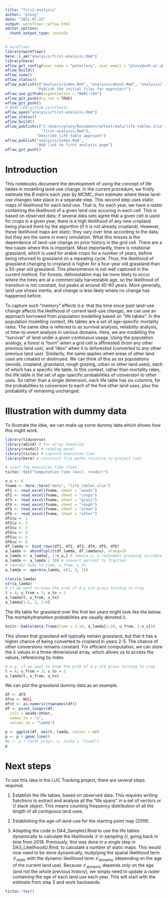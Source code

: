 ```yaml
---
title: "first-analysis"
author: "plevy"
date: "2021-07-22"
output: workflowr::wflow_html
editor_options:
  chunk_output_type: console
---
```


```r
# workflowr
library(workflowr)
here::i_am("analysis/first-analysis.Rmd")
library(here)
wflow_git_config(user.name = "peterlevy", user.email = "plevy@ceh.ac.uk")
wflow_build()
wflow_view()
wflow_status()
wflow_publish(c("analysis/index.Rmd", "analysis/about.Rmd", "analysis/license.Rmd"),
              "Publish the initial files for myproject")
wflow_use_github(organization = "NERC-CEH")
wflow_git_push(dry_run = TRUE)
wflow_git_push()
# NERC-CEH.github.io/wftest/
wflow_open("analysis/first-analysis.Rmd")
wflow_status()
wflow_build()
wflow_publish(c("C:/Users/plevy/Documents/wftest/data/life_tables.xlsx", 
                "first-analysis.Rmd"),
              "Describe life table approach")
wflow_publish("analysis/index.Rmd",
              "Add link to first analysis page")
wflow_git_push()
```

# Introduction

This notebooks document the development of using the concept of life tables in modelling land-use change. In the current procedure, we firstly estimate the $B$ matrix each year by MCMC, then estimate where these land-use changes take place in a separate step. This second step uses static maps of likelihood for each land use. That is, for each year, we have a raster containing the likelihood of a given land-use occuring in each cell. This is based on observed data; if several data sets agree that a given cell is used for crops in a given year, there is a high likelihood of any new cropland being placed there by the algorithm (if it is not already cropland). However, these likelihood maps are static: they vary over time according to the data, but they are the same in every simulation. What this misses is the dependence of land-use change on prior history in the grid cell. There are a few cases where this is important. Most importantly, there is rotational grassland, which is used for arable crops for a number of years, before being returned to grassland on a repeating cycle. Thus, the likelihood of grassland changing to cropland is higher for a four-year old grassland than a 50-year old grassland. This phenomenon is not well captured in the current method. For forests, deforestation may be more likely to occur where the trees are at a commercially harvestable age, so the likelihood of transition is not constant, but peaks at around 40-60 years. More generally, land use shows inertia, and change is less likely where no change has happened before.

To capture such "memory" effects (i.e. that the time since past land-use change affects the likelihood of current land-use change), we can use an approach borrowed from population modelling based on "life tables". In the population modelling context, life tables are a set of age-specific mortality rates. The same idea is referred to as survival analysis, reliability analysis, ot time-to-event analysis in various domains. Here, we are modelling the "survival" of land under a given continuous usage. Using the population analogy, a forest is "born" when a grid cell is afforested (from any other previous land use), and "dies" when it is deforested (converted to any other previous land use). Similarily, the same applies when areas of other land uses are created or destroyed.
We can think of this as six populations (woods, cropland, grassland, rough grazing, urban or other land uses), each of which has a specific life table. In this context, rather than mortality rates, the life table is the set of age-specific probabilities of conversion to other uses. So rather than a single dimension, each life table has six columns, for the probabilities to conversion to each of the five other land uses, plus the probability of remaining unchanged.

# Illustration with dummy data
To illustrate the idea, we can make up some dummy data which shows how this might work.

```r
library(tidyverse)
library(abind) # for array handling
library(readxl) # reading excel
library(tictoc) # capture execution time
library(here) # construct file paths relative to project root

# start the execution time clock
tictoc::tic("Computation time (excl. render)")
```

```r
n_u <- 6
fname <- here::here("data", "life_tables.xlsx")
df1 <- read_excel(fname, sheet = "woods")
df2 <- read_excel(fname, sheet = "crops")
df3 <- read_excel(fname, sheet = "grass")
df4 <- read_excel(fname, sheet = "rough")
df5 <- read_excel(fname, sheet = "urban")
df6 <- read_excel(fname, sheet = "other")
df1$u <- 1
df2$u <- 2
df3$u <- 3
df4$u <- 4
df5$u <- 5
df6$u <- 6
df_lamda <- bind_rows(df1, df2, df3, df4, df5, df6)
a_lamda <- abind(split(df_lamda, df_lamda$u), along=3)
a_lamda <- a_lamda[, 1:n_u,] # remove u, a redundant grouping variable
a_lamda <- a_lamda / 100 # convert percent to fraction
# reorder dims to time, u_from, u_to
a_lamda <- aperm(a_lamda, c(1, 3, 2))

class(a_lamda)
str(a_lamda)
# if we want to know the prob of 4-y old grass turning to crop
t = 4; u_from = 3; u_to = 2
a_lamda[t, u_from, u_to]
a_lamda[1:5, 2, 1:6]
```

The life table for grassland over the first ten years might look like the below. The mortality/transition probabilities are usually denoted $\lambda$.

```r
knitr::kable(data.frame(time = 1:10, a_lamda[1:10, u_from, 1:n_u]))
```

This shows that grassland will typically remain grassland, but that it has a higher chance of being converted to cropland in years 2-5. The chance of other conversions remains constant. For efficient computation, we can store the $\lambda$ values in a three-dimensional array, which allows us to access the values, referencing by index. 

```r
# e.g. if we want to know the prob of 4-y old grass turning to crop
t = 4; u_from = 3; u_to = 2
a_lamda[t, u_from, u_to]
```

We can plot the grassland dummy data as an example.

```r
df <- df3
df$u <- NULL
df$t <- as.numeric(rownames(df))
df <- pivot_longer(df,
  cols = woods:other,
  names_to = "u",
  values_to = "lamda")
  
p <- ggplot(df, aes(t, lamda, colour = u))
p <- p + geom_line()
#p <- p + facet_wrap(~ u, scale = "fixed")
p
```

# Next steps
To use this idea in the LUC Tracking project, there are several steps required.

1. Establish the life tables, based on observed data. This requires writing functions to extract and analyse all the "life spans" in a set of vectors or $U$ stack object. This means counting frequency distribution of all the length of all contiguous land uses.

2. Establishing the age-of-land-use for the starting point map (2019).

3. Adapting the code in DA4_SampleU.Rmd to use the life tables dynamically to calculate the likelihoods $\mathcal{L}$ in sampling $U$, going back in time from 2019. Previously, this was done in a single step in DA3_LikelihoodU.Rmd, to calculate a number of static maps. This would now need to be done dynamically, muliplying the spatial likelihood term $\mathcal{L}_{static}$ with the dynamic likelihood term $\mathcal{L}_{dynamic}$ (depending on the age of the current land use). Because $\mathcal{L}_{dynamic}$ depends only on the age (and not the whole previous history), we simply need to update a raster containing the age of each land use each year. This will start with the estimate from step 2 and work backwards.

```r
tictoc::toc()
```
